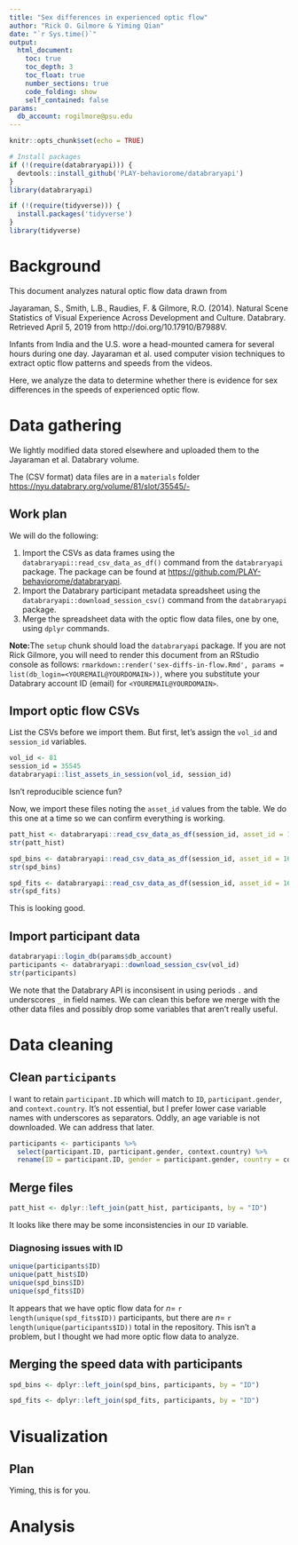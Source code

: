 ```yaml
---
title: "Sex differences in experienced optic flow"
author: "Rick O. Gilmore & Yiming Qian"
date: "`r Sys.time()`"
output:
  html_document:
    toc: true
    toc_depth: 3
    toc_float: true
    number_sections: true
    code_folding: show
    self_contained: false
params:
  db_account: rogilmore@psu.edu
---
```


```r
knitr::opts_chunk$set(echo = TRUE)

# Install packages
if (!(require(databraryapi))) {
  devtools::install_github('PLAY-behaviorome/databraryapi')
}
library(databraryapi)

if (!(require(tidyverse))) {
  install.packages('tidyverse')
}
library(tidyverse)
```

# Background

This document analyzes natural optic flow data drawn from 

Jayaraman, S., Smith, L.B., Raudies, F. & Gilmore, R.O. (2014). Natural Scene Statistics of Visual Experience Across Development and Culture. Databrary. Retrieved April 5, 2019 from http://doi.org/10.17910/B7988V.

Infants from India and the U.S. wore a head-mounted camera for several hours during one day.
Jayaraman et al. used computer vision techniques to extract optic flow patterns and speeds from the videos.

Here, we analyze the data to determine whether there is evidence for sex differences in the speeds of experienced optic flow.

# Data gathering

We lightly modified data stored elsewhere and uploaded them to the Jayaraman et al. Databrary volume.

The (CSV format) data files are in a `materials` folder <https://nyu.databrary.org/volume/81/slot/35545/->

## Work plan

We will do the following:

1. Import the CSVs as data frames using the `databraryapi::read_csv_data_as_df()` command from the `databraryapi` package.
The package can be found at <https://github.com/PLAY-behaviorome/databraryapi>.
2. Import the Databrary participant metadata spreadsheet using the `databraryapi::download_session_csv()` command from the `databraryapi` package.
3. Merge the spreadsheet data with the optic flow data files, one by one, using `dplyr` commands.

**Note:**The `setup` chunk should load the `databraryapi` package. If you are not Rick Gilmore, you will need to render this document from an RStudio console as follows: `rmarkdown::render('sex-diffs-in-flow.Rmd', params = list(db_login=<YOUREMAIL@YOURDOMAIN>))`, where you substitute your Databrary account ID (email) for `<YOUREMAIL@YOURDOMAIN>`.

## Import optic flow CSVs

List the CSVs before we import them. But first, let's assign the `vol_id` and `session_id` variables.

```r
vol_id <- 81
session_id = 35545
databraryapi::list_assets_in_session(vol_id, session_id)
```

Isn't reproducible science fun?

Now, we import these files noting the `asset_id` values from the table.
We do this one at a time so we can confirm everything is working.

```r
patt_hist <- databraryapi::read_csv_data_as_df(session_id, asset_id = 165805)
str(patt_hist)
```

```r
spd_bins <- databraryapi::read_csv_data_as_df(session_id, asset_id = 165804)
str(spd_bins)
```

```r
spd_fits <- databraryapi::read_csv_data_as_df(session_id, asset_id = 165803)
str(spd_fits)
```

This is looking good.

## Import participant data

```r
databraryapi::login_db(params$db_account)
participants <- databraryapi::download_session_csv(vol_id)
str(participants)
```

We note that the Databrary API is inconsisent in using periods `.` and underscores `_` in field names.
We can clean this before we merge with the other data files and possibly drop some variables that aren't really useful.

# Data cleaning

## Clean `participants`

I want to retain `participant.ID` which will match to `ID`, `participant.gender`, and `context.country`.
It's not essential, but I prefer lower case variable names with underscores as separators.
Oddly, an age variable is not downloaded.
We can address that later.

```r
participants <- participants %>%
  select(participant.ID, participant.gender, context.country) %>%
  rename(ID = participant.ID, gender = participant.gender, country = context.country)
```

## Merge files

```r
patt_hist <- dplyr::left_join(patt_hist, participants, by = "ID")
```

It looks like there may be some inconsistencies in our `ID` variable.

### Diagnosing issues with ID

```r
unique(participants$ID)
unique(patt_hist$ID)
unique(spd_bins$ID)
unique(spd_fits$ID)
```

It appears that we have optic flow data for $n=$ `r length(unique(spd_fits$ID))` participants, but there are $n=$ `r length(unique(participants$ID))` total in the repository.
This isn't a problem, but I thought we had more optic flow data to analyze.

## Merging the speed data with participants

```r
spd_bins <- dplyr::left_join(spd_bins, participants, by = "ID")
```

```r
spd_fits <- dplyr::left_join(spd_fits, participants, by = "ID")
```
# Visualization

## Plan

Yiming, this is for you.

# Analysis
